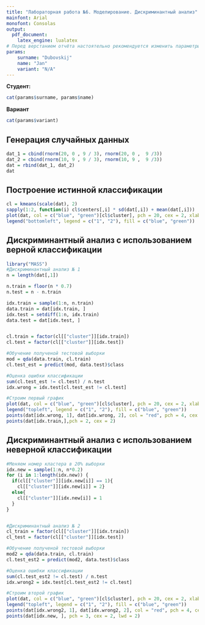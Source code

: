 ```yaml
---
title: "Лабораторная работа №6. Моделирование. Дискриминантный анализ"
mainfont: Arial
monofont: Consolas
output:
  pdf_document: 
    latex_engine: lualatex
# Перед верстанием отчёта настоятельно рекомендуется изменить параметры. Более подробная информация по ним представлена в комментариях ниже.
params: 
    surname: "Dubovskij"
    name: "Jan"
    variant: "N/A"
---
```


<!-- Ниже расположены два блока с программным кодом, который выводит фамилию и имя студента, а также номер варианта. Они определяются параметрами surname, name и variant, объявленными в преамбуле, расположенной выше. К параметрам в коде можно обращаться через конструкцию params$var, где var - название переменной --> 

<!-- Значения этих параметров можно поменять непосредственно в самом файле или используя опцию "Knit with Parameters..." -->

<!-- Параметр echo=FALSE означает, что в отчёте сам код представлен не будет, будет выведен только результат его выполнения (в данном случае - вывод имени студента и номера варианта) -->

**Студент:**

```r
cat(params$surname, params$name)
```

**Вариант**

```r
cat(params$variant)
```

## Генерация случайных данных

<!-- Сгенерируйте согласно Вашему варианту случайные данные и выведите их -->

```r
dat_1 = cbind(rnorm(20, 0 , 9 / 3), rnorm(20, 0 ,  9 /3))
dat_2 = cbind(rnorm(10, 9 , 9 / 3), rnorm(10, 9 ,  9 /3))
dat = rbind(dat_1, dat_2)
dat
```

## Построение истинной классификации

<!-- Проведите кластеризацию Ваших данных на 2 кластера. Результат кластеризации отразите на диаграмме рассеяния. -->

```r
cl = kmeans(scale(dat), 2)
sapply(1:2, function(i) cl$centers[,i] * sd(dat[,i]) + mean(dat[,i]))
plot(dat, col = c("blue", "green")[cl$cluster], pch = 20, cex = 2, xlab = "X", ylab = "Y", main = "2 clusters")
legend("bottomleft", legend = c("1", "2"), fill = c("blue", "green"))

```

## Дискриминантный анализ с использованием верной классификации

<!-- Проведите дискриминантный анализ, выбрав 70% наблюдений в качестве обучающей выборки. Вычислите долю неверно классифицированных данных среди элементов тестовой выборки. Результаты отразите на диаграмме рассеяния (смотрите памятку). -->

```r
library("MASS")
#Дискриминантный анализ № 1
n = length(dat[,1])

n.train = floor(n * 0.7)
n.test = n - n.train

idx.train = sample(1:n, n.train) 
data.train = dat[idx.train, ]
idx.test = setdiff(1:n, idx.train)
data.test = dat[idx.test, ]


cl.train = factor(cl[["cluster"]][idx.train])
cl.test = factor(cl[["cluster"]][idx.test])

#Обучение полученой тестовой выборки
mod = qda(data.train, cl.train)
cl.test_est = predict(mod, data.test)$class

#Оценка ошибки классификации
sum(cl.test_est != cl.test) / n.test
idx.wrong = idx.test[cl.test_est != cl.test] 

#Строим первый график
plot(dat, col = c("blue", "green")[cl$cluster], pch = 20, cex = 2, xlab = "X", ylab = "Y", main = "plot_1")
legend("topleft", legend = c("1", "2"), fill = c("blue", "green"))
points(dat[idx.wrong, 1], dat[idx.wrong, 2], col = "red", pch = 4, cex = 2, lwd = 3) 
points(dat[idx.train,],pch = 2, cex = 2)

```

## Дискриминантный анализ с использованием неверной классификации

<!-- Проведите дискриминантный анализ для таких же обучающей и тестовой выборок. Для 20% элементов обучающей выборки поменяйте кластер. Вычислите долю неверно классифицированных данных среди элементов тестовой выборки. Результаты отразите на диаграмме рассеяния (смотрите памятку). -->

```r
#Меняем номер кластера в 20% выборки
idx.new = sample(1:n, n*0.2)
for (i in 1:length(idx.new)) {
  if(cl[["cluster"]][idx.new[i]] == 1){
    cl[["cluster"]][idx.new[i]] = 2}
  else{
    cl[["cluster"]][idx.new[i]] = 1
  }
}


#Дискриминантный анализ № 2
cl_train = factor(cl[["cluster"]][idx.train])
cl_test = factor(cl[["cluster"]][idx.test])

#Обучение полученой тестовой выборки
mod2 = qda(data.train, cl.train)
cl.test_est2 = predict(mod2, data.test)$class

#Оценка ошибки классификации
sum(cl.test_est2 != cl.test) / n.test
idx.wrong2 = idx.test[cl.test_est2 != cl.test] 

#Строим второй график
plot(dat, col = c("blue", "green")[cl$cluster], pch = 20, cex = 2, xlab = "X", ylab = "Y", main = "plot_2")
legend("topleft", legend = c("1", "2"), fill = c("blue", "green"))
points(dat[idx.wrong2, 1], dat[idx.wrong2, 2], col = "red", pch = 4, cex = 2, lwd = 3)
points(dat[idx.new, ], pch = 3, cex = 2, lwd = 2)

```
